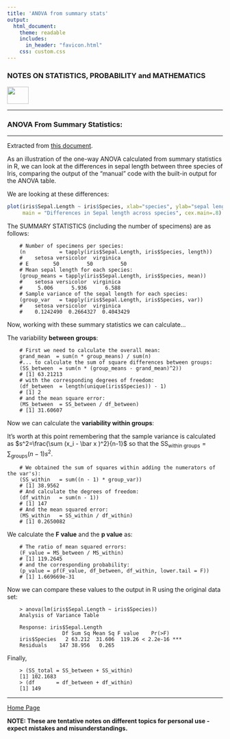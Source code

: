 ```yaml
---
title: 'ANOVA from summary stats'
output: 
  html_document:
    theme: readable
    includes:
      in_header: "favicon.html" 
    css: custom.css
---
```



### **NOTES ON STATISTICS, PROBABILITY and MATHEMATICS**

<a href="http://rinterested.github.io/statistics/index.html">
<img HEIGHT="40" WIDTH="50" src="logo.PNG"></a>

---

### ANOVA From Summary Statistics:

---

Extracted from [this document](http://www.stat.wisc.edu/~st571-1/13-anova-4.pdf).

As an illustration of the one-way ANOVA calculated from summary statistics in R, we can look at the differences in sepal length between three species of Iris, comparing the output of the "manual" code with the built-in output for the ANOVA table.

We are looking at these differences:

```r
plot(iris$Sepal.Length ~ iris$Species, xlab="species", ylab="sepal length",
     main = "Differences in Sepal length across species", cex.main=.8)
```

The SUMMARY STATISTICS (including the number of specimens) are as follows:

```
    # Number of specimens per species:
    (n           = tapply(iris$Sepal.Length, iris$Species, length))
    #    setosa versicolor  virginica 
    # E        50         50         50 
    # Mean sepal length for each species:
    (group_means = tapply(iris$Sepal.Length, iris$Species, mean))
    #    setosa versicolor  virginica 
    #     5.006      5.936      6.588 
    # Sample variance of the sepal length for each species:
    (group_var   = tapply(iris$Sepal.Length, iris$Species, var))
    #    setosa versicolor  virginica 
    #    0.1242490  0.2664327  0.4043429 
```

Now, working with these summary statistics we can calculate...

The variability **between groups**:

```
    # First we need to calculate the overall mean:
    grand_mean  = sum(n * group_means) / sum(n) 
    #... to calculate the sum of square differences between groups:
    (SS_between  = sum(n * (group_means - grand_mean)^2))
    # [1] 63.21213
    # with the corresponding degrees of freedom:
    (df_between  = length(unique(iris$Species)) - 1)
    # [1] 2
    # and the mean square error:
    (MS_between  = SS_between / df_between)
    # [1] 31.60607
```

Now we can calculate the **variability within groups**:

It's worth at this point remembering that the sample variance is calculated as $s^2=\frac{\sum (x_i - \bar x )^2}{n-1}$ so that the $\displaystyle \text{SS}_{\text{within groups}}= \sum_{\text{groups}}(n-1) s^2.$

```
    # We obtained the sum of squares within adding the numerators of the var's):
    (SS_within   = sum((n - 1) * group_var))
    # [1] 38.9562
    # And calculate the degrees of freedom:
    (df_within   = sum(n - 1))
    # [1] 147
    # And the mean squared error:
    (MS_within   = SS_within / df_within)
    # [1] 0.2650082
```

We calculate the **F value** and the **p value** as:

```
    # The ratio of mean squared errors:
    (F_value = MS_between / MS_within)
    # [1] 119.2645
    # and the corresponding probability:
    (p_value = pf(F_value, df_between, df_within, lower.tail = F))
    # [1] 1.669669e-31
```

Now we can compare these values to the output in R using the original data set:

```
    > anova(lm(iris$Sepal.Length ~ iris$Species))
    Analysis of Variance Table
    
    Response: iris$Sepal.Length
                  Df Sum Sq Mean Sq F value    Pr(>F)    
    iris$Species   2 63.212  31.606  119.26 < 2.2e-16 ***
    Residuals    147 38.956   0.265   
```    


Finally,

```
    > (SS_total = SS_between + SS_within)
    [1] 102.1683
    > (df       = df_between + df_within)
    [1] 149
```


---
<a href="http://rinterested.github.io/statistics/index.html">Home Page</a>

**NOTE: These are tentative notes on different topics for personal use - expect mistakes and misunderstandings.**